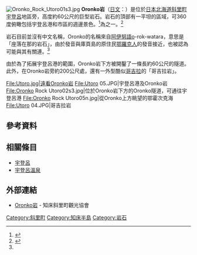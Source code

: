 {{Coord|44|04|25.1|N|144|59|26.1|E|region:JP-44_type:landmark|display=title}}
[[File:Oronko_Rock_Utoro01s3.jpg|thumb]]
'''Oronko岩'''（[[日文|日文]]：'''{{lang|ja|オロンコ岩}}'''）是位於[[日本|日本]][[北海道|北海道]][[斜里町|斜里町]][[宇登呂|宇登呂]]地區{{tsl|ja|ウトロ港|宇登呂港}}旁，高度約60公尺的巨型岩石。岩石的頂部有一平坦的區域，可360度俯瞰包括宇登呂港和市區的週邊景色。<ref>{{Cite web| url=http://pucchi.net/hokkaido/spot_okhotsk/oronko_iwa.php| title=Oronko岩・哥吉拉岩・知床旅情之碑| publisher=北海道粉絲雜誌| language=ja| accessdate=2016-01-29| date=2008-03-13| deadurl=yes| archiveurl=https://web.archive.org/web/20141010150642/http://pucchi.net/hokkaido/spot_okhotsk/oronko_iwa.php| archivedate=2014-10-10}}</ref>為{{tsl|ja|知床八景}}之一。<ref name="知床斜里町觀光協會">{{Cite web| url=http://www.shiretoko.asia/oronkoiwa.html| title=Oronkoiwa Rock| accessdate=2016-01-29| language=ja| publisher=知床斜里町觀光協會| archive-date=2016-03-16| archive-url=https://web.archive.org/web/20160316013606/http://www.shiretoko.asia/oronkoiwa.html| dead-url=no}}</ref>

岩石目前並沒有中文名稱，Oronko的名稱來自[[阿伊努語|阿伊努語]]o-rok-watara，意思是「座落在那的岩石」，由於發音與庫頁島的原住民[[鄂羅克人|鄂羅克人]]的發音接近，也被認為可能與其有關連。<ref name="知床斜里町觀光協會"/>

由於為了拓展宇登呂港的範圍，Oronko岩下方被開鑿了一條長約60公尺的隧道。此外，在Oronko岩旁約200公尺處，還有一外型酷似[[哥吉拉|哥吉拉]]的「哥吉拉岩」。

<gallery widths=200px heights=150px>
File:Utoro.jpg|遠看Oronko岩
File:Utoro 05.JPG|宇登呂港及Oronko岩
File:Oronko Rock Utoro02s3.jpg|位於Oronko岩下方的Oronko隧道，可通往宇登呂港
File:Oronko Rock Utoro05n.jpg|從Oronko上方眺望的鄂霍次克海
File:Utoro 04.JPG|哥吉拉岩
</gallery>

== 參考資料 ==
{{Reflist}} 

== 相關條目 ==
{{Commonscat|Oronko Rock}}
* [[宇登呂|宇登呂]]
* [[宇登呂溫泉|宇登呂溫泉]]

== 外部連結 ==
* {{Ja}} [http://www.shiretoko.asia/oronkoiwa.html Oronko岩]{{Wayback|url=http://www.shiretoko.asia/oronkoiwa.html |date=20160316013606 }} - 知床斜里町觀光協會

{{DEFAULTSORT:Oronko}}

[[Category:斜里町|Category:斜里町]]
[[Category:知床半島|Category:知床半島]]
[[Category:岩石|Category:岩石]]